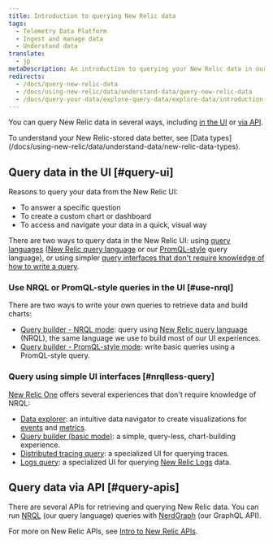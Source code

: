 ```yaml
---
title: Introduction to querying New Relic data
tags:
  - Telemetry Data Platform
  - Ingest and manage data
  - Understand data
translate:
  - jp
metaDescription: An introduction to querying your New Relic data in our UI or via our APIs.
redirects:
  - /docs/query-new-relic-data
  - /docs/using-new-relic/data/understand-data/query-new-relic-data
  - /docs/query-your-data/explore-query-data/explore-data/introduction-querying-new-relic-data
---
```


You can query New Relic data in several ways, including [in the UI](#query-ui) or [via API](#query-apis).

<Callout variant="tip">
  To understand your New Relic-stored data better, see [Data types](/docs/using-new-relic/data/understand-data/new-relic-data-types).
</Callout>

## Query data in the UI [#query-ui]

Reasons to query your data from the New Relic UI:

* To answer a specific question
* To create a custom chart or dashboard
* To access and navigate your data in a quick, visual way

There are two ways to query data in the New Relic UI: using [query languages](#use-nrql) ([New Relic query language](/docs/query-data/nrql-new-relic-query-language/getting-started/introduction-nrql) or our [PromQL-style](https://prometheus.io/docs/prometheus/latest/querying/basics/) query language), or using simpler [query interfaces that don't require knowledge of how to write a query](#nrqlless-query).

### Use NRQL or PromQL-style queries in the UI [#use-nrql]

There are two ways to write your own queries to retrieve data and build charts:

* [Query builder - NRQL mode](/docs/chart-builder/use-chart-builder/choose-data/use-advanced-nrql-mode-specify-data): query using [New Relic query language](/docs/query-your-data/nrql-new-relic-query-language/get-started/introduction-nrql-new-relics-query-language) (NRQL), the same language we use to build most of our UI experiences.
* [Query builder - PromQL-style mode](/docs/query-your-data/explore-query-data/chart-builder/use-advanced-promql-mode-specify-data): write basic queries using a PromQL-style query.

### Query using simple UI interfaces [#nrqlless-query]

[New Relic One](/docs/new-relic-one/use-new-relic-one/get-started/introduction-new-relic-one) offers several experiences that don't require knowledge of NRQL:

* [Data explorer](/docs/query-your-data/explore-query-data/data-explorer/introduction-data-explorer): an intuitive data navigator to create visualizations for [events](/docs/using-new-relic/data/understand-data/new-relic-data-types#event-data) and [metrics](/docs/using-new-relic/data/understand-data/new-relic-data-types#metrics).
* [Query builder (basic mode)](/docs/chart-builder/use-chart-builder/choose-data/use-basic-mode-specify-data): a simple, query-less, chart-building experience.
* [Distributed tracing query](/docs/understand-dependencies/distributed-tracing/ui-data/additional-distributed-tracing-features-new-relic-one): a specialized UI for querying traces.
* [Logs query](/docs/logs/new-relic-logs/ui-data/query-syntax-logs): a specialized UI for querying [New Relic Logs](/docs/logs/new-relic-logs/get-started/introduction-new-relic-logs) data.

## Query data via API [#query-apis]

There are several APIs for retrieving and querying New Relic data. You can run [NRQL](/docs/query-your-data/nrql-new-relic-query-language/get-started/introduction-nrql-new-relics-query-language) (our query language) queries with [NerdGraph](/docs/apis/graphql-api/get-started/introduction-new-relic-nerdgraph) (our GraphQL API).

For more on New Relic APIs, see [Intro to New Relic APIs](/docs/apis/get-started/intro-apis/introduction-new-relic-apis).
